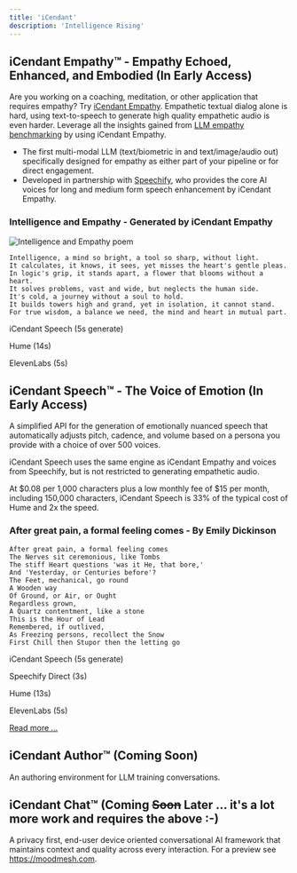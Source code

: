 ```yaml
---
title: 'iCendant'
description: 'Intelligence Rising'
---
```


## iCendant Empathy™ - Empathy Echoed, Enhanced, and Embodied (In Early Access)

Are you working on a coaching, meditation, or other application that requires empathy? Try [iCendant Empathy](./empathy). Empathetic textual dialog alone is hard, using text-to-speech to generate high quality empathetic audio is even harder.
Leverage all the insights gained from [LLM empathy benchmarking](https://hackernoon.com/search?query=anywhichway%20emptathy%20emotion) by using iCendant Empathy.

- The first multi-modal LLM (text/biometric in and text/image/audio out) specifically designed for empathy as either part of your pipeline or for direct engagement.
- Developed in partnership with [Speechify](https://www.speechify.com), who provides the core AI voices for long and medium form speech enhancement by iCendant Empathy.

### Intelligence and Empathy - Generated by iCendant Empathy

<img src="./assets/images/intelligence-and-empathy.png" alt="Intelligence and Empathy poem" title="Intelligence and Empathy, generated by iCendant Empathy"/>

```
Intelligence, a mind so bright, a tool so sharp, without light.
It calculates, it knows, it sees, yet misses the heart's gentle pleas.
In logic's grip, it stands apart, a flower that blooms without a heart.
It solves problems, vast and wide, but neglects the human side.
It's cold, a journey without a soul to hold.
It builds towers high and grand, yet in isolation, it cannot stand.
For true wisdom, a balance we need, the mind and heart in mutual part.
```

iCendant Speech (5s generate) <span class="icendant-example"  src="./assets/audio/intelligence-and-empathy.mp3"></span>

Hume (14s) <span class="icendant-example"  src="./assets/audio/intelligence-and-empathy-hume.mp3"></span>

ElevenLabs (5s) <span class="icendant-example"  src="./assets/audio/intelligence-and-empathy-hume.mp3"></span>


## iCendant Speech™ - The Voice of Emotion (In Early Access)

A simplified API for the generation of emotionally nuanced speech that automatically adjusts pitch, cadence, and volume based on a persona you provide with a choice of over 500 voices.

iCendant Speech uses the same engine as iCendant Empathy and voices from Speechify, but is not restricted to generating empathetic audio.

At &dollar;0.08 per 1,000 characters plus a low monthly fee of &dollar;15 per month, including 150,000 characters, iCendant Speech is 33% of the typical cost of Hume and 2x the speed.

### After great pain, a formal feeling comes - By Emily Dickinson

```
After great pain, a formal feeling comes
The Nerves sit ceremonious, like Tombs
The stiff Heart questions 'was it He, that bore,'
And 'Yesterday, or Centuries before'?
The Feet, mechanical, go round
A Wooden way
Of Ground, or Air, or Ought
Regardless grown,
A Quartz contentment, like a stone
This is the Hour of Lead
Remembered, if outlived,
As Freezing persons, recollect the Snow
First Chill then Stupor then the letting go
```

iCendant Speech (5s generate) <span class="icendant-example"  src="./assets/audio/after-a-great-pain-icendant.mp3"></span>

Speechify Direct (3s) <span class="icendant-example"  src="./assets/audio/after-a-great-pain-speechify.mp3"></span>

Hume (13s) <span class="icendant-example"  src="./assets/audio/after-a-great-pain-hume.mp3"></span>

ElevenLabs (5s) <span class="icendant-example"  src="./assets/audio/after-a-great-pain-eleven.mp3"></span>


[Read more ...](./speech)

## iCendant Author™ (Coming Soon)

An authoring environment for LLM training conversations.

## iCendant Chat™ (Coming <strike>Soon</strike> Later ... it's a lot more work and requires the above :-)

A privacy first, end-user device oriented conversational AI framework that maintains context and quality across every interaction. For a preview see https://moodmesh.com.

